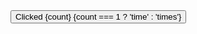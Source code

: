 <script>
  let count = 0;

  function handleClick() {
    count += 1;
  }
</script>

<button on:click={handleClick}>
  Clicked {count} {count === 1 ? 'time' : 'times'}
</button>
